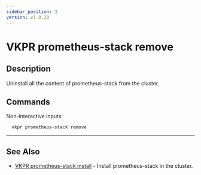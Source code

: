 ```yaml
---
sidebar_position: 3
version: v1.0.20
---
```


# VKPR prometheus-stack remove

## Description

Uninstall all the content of prometheus-stack from the cluster.

## Commands

Non-interactive inputs:

```bash
  vkpr prometheus-stack remove
```

---

## See Also

- [VKPR prometheus-stack install](/docs/commands/prometheus-stack/install) - Install prometheus-stack in the cluster.
